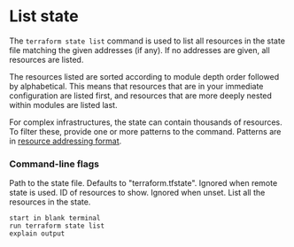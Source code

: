 # List state

The `terraform state list` command is used to list all resources in the state file matching the given addresses (if any). 
If no addresses are given, all resources are listed.

The resources listed are sorted according to module depth order followed by alphabetical. 
This means that resources that are in your immediate configuration are listed first, and resources that are more deeply nested within modules are listed last.

For complex infrastructures, the state can contain thousands of resources. 
To filter these, provide one or more patterns to the command. 
Patterns are in [resource addressing format](https://developer.hashicorp.com/terraform/cli/state/resource-addressing).

### Command-line flags

<Properties>
  <Property name="state" type="string" required="false" value="terraform.tfstate">
    Path to the state file. Defaults to "terraform.tfstate". Ignored when remote state is used.
  </Property>
  <Property name="id" type="string" required="false" value="">
    ID of resources to show. Ignored when unset.
  </Property>
</Properties>

<Task id="list_state">
  List all the resources in the state.
</Task>

```
start in blank terminal
run terraform state list
explain output
```